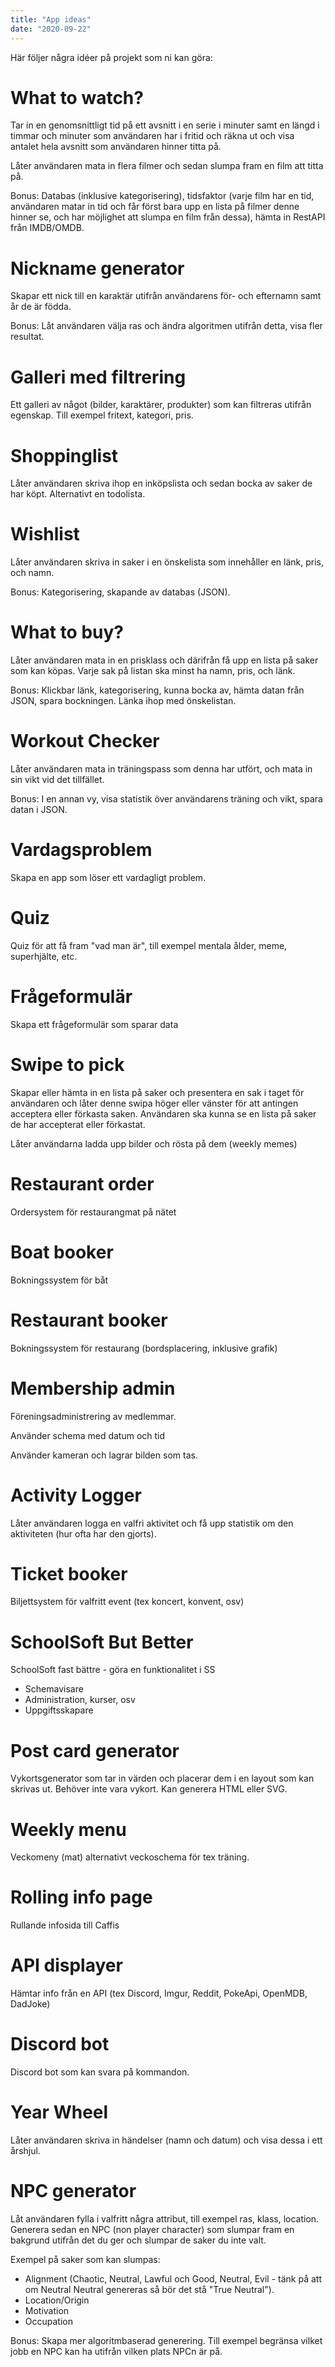 ```yaml
---
title: "App ideas"
date: "2020-09-22"
---
```


Här följer några idéer på projekt som ni kan göra:
# What to watch?

Tar in en genomsnittligt tid på ett avsnitt i en serie i minuter samt en längd i timmar och minuter som användaren har i fritid och räkna ut och visa antalet hela avsnitt som användaren hinner titta på.

Låter användaren mata in flera filmer och sedan slumpa fram en film att titta på.

Bonus: Databas (inklusive kategorisering), tidsfaktor (varje film har en tid, användaren matar in tid och får först bara upp en lista på filmer denne hinner se, och har möjlighet att slumpa en film från dessa), hämta in RestAPI från IMDB/OMDB.

# Nickname generator

Skapar ett nick till en karaktär utifrån användarens för- och efternamn samt år de är födda.

Bonus: Låt användaren välja ras och ändra algoritmen utifrån detta, visa fler resultat.

# Galleri med filtrering

Ett galleri av något (bilder, karaktärer, produkter) som kan filtreras utifrån egenskap. Till exempel fritext, kategori, pris.

# Shoppinglist

Låter användaren skriva ihop en inköpslista och sedan bocka av saker de har köpt. Alternativt en todolista.

# Wishlist

Låter användaren skriva in saker i en önskelista som innehåller en länk, pris, och namn.

Bonus: Kategorisering, skapande av databas (JSON).

# What to buy?

Låter användaren mata in en prisklass och därifrån få upp en lista på saker som kan köpas. Varje sak på listan ska minst ha namn, pris, och länk.

Bonus: Klickbar länk, kategorisering, kunna bocka av, hämta datan från JSON, spara bockningen. Länka ihop med önskelistan.

# Workout Checker

Låter användaren mata in träningspass som denna har utfört, och mata in sin vikt vid det tillfället.

Bonus: I en annan vy, visa statistik över användarens träning och vikt, spara datan i JSON.

# Vardagsproblem

Skapa en app som löser ett vardagligt problem.

# Quiz

Quiz för att få fram "vad man är", till exempel mentala ålder, meme, superhjälte, etc.

# Frågeformulär

Skapa ett frågeformulär som sparar data

# Swipe to pick

Skapar eller hämta in en lista på saker och presentera en sak i taget för användaren och låter denne swipa höger eller vänster för att antingen acceptera eller förkasta saken. Användaren ska kunna se en lista på saker de har accepterat eller förkastat.



Låter användarna ladda upp bilder och rösta på dem (weekly memes)

# Restaurant order

Ordersystem för restaurangmat på nätet

# Boat booker

Bokningssystem för båt

# Restaurant booker

Bokningssystem för restaurang (bordsplacering, inklusive grafik)

# Membership admin

Föreningsadministrering av medlemmar.

Använder schema med datum och tid

Använder kameran och lagrar bilden som tas.

# Activity Logger

Låter användaren logga en valfri aktivitet och få upp statistik om den aktiviteten (hur ofta har den gjorts).

# Ticket booker

Biljettsystem för valfritt event (tex koncert, konvent, osv)

# SchoolSoft But Better

SchoolSoft fast bättre - göra en funktionalitet i SS

- Schemavisare
- Administration, kurser, osv
- Uppgiftsskapare

# Post card generator

Vykortsgenerator som tar in värden och placerar dem i en layout som kan skrivas ut. Behöver inte vara vykort. Kan generera HTML eller SVG.

# Weekly menu

Veckomeny (mat) alternativt veckoschema för tex träning.

# Rolling info page

Rullande infosida till Caffis

# API displayer

Hämtar info från en API (tex Discord, Imgur, Reddit, PokeApi, OpenMDB, DadJoke)

# Discord bot

Discord bot som kan svara på kommandon.

# Year Wheel

Låter användaren skriva in händelser (namn och datum) och visa dessa i ett årshjul.

# NPC generator

Låt användaren fylla i valfritt några attribut, till exempel ras, klass, location. Generera sedan en NPC (non player character) som slumpar fram en bakgrund utifrån det du ger och slumpar de saker du inte valt.

Exempel på saker som kan slumpas:
-  Alignment (Chaotic, Neutral, Lawful och Good, Neutral, Evil - tänk på att om Neutral Neutral genereras så bör det stå "True Neutral").
- Location/Origin
- Motivation
- Occupation

Bonus: Skapa mer algoritmbaserad generering. Till exempel begränsa vilket jobb en NPC kan ha utifrån vilken plats NPCn är på.